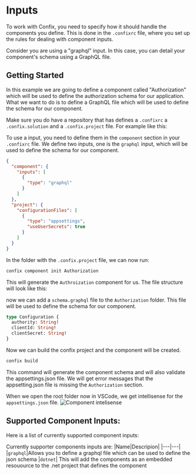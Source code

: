 
# Inputs

To work with Confix, you need to specify how it should handle the components you define.
This is done in the `.confixrc` file, where you set up the rules for dealing with component inputs.

Consider you are using a "graphql" input. In this case, you can detail your component's schema using a GraphQL file.

## Getting Started

In this example we are going to define a component called "Authorization" which will be used to define the authorization schema for our application.
What we want to do is to define a GraphQL file which will be used to define the schema for our component.

Make sure you do have a repository that has defines a `.confixrc` a `.confix.solution` and a `.confix.project` file.
For example like this:

<FileTree>
  <FileTree.Folder name="/" defaultOpen>
    <FileTree.File name=".confixrc" active />
    <FileTree.File name=".confix.solution" active />
    <FileTree.Folder name="src" defaultOpen>
      <FileTree.Folder name="Website" defaultOpen>
        <FileTree.File name=".confix.project" active />
        <FileTree.File name="appsettings.json" />
        <FileTree.File name="Program.cs" />
        <FileTree.File name="Website.csproj" />
      </FileTree.Folder>
    </FileTree.Folder>
  </FileTree.Folder>
</FileTree>

To use a input, you need to define them in the `component` section in your `.confixrc` file.
We define two inputs, one is the `graphql` input, which will be used to define the schema for our component.

```json
{
  "component": {
    "inputs": [
      {
        "type": "graphql"
      }
    ]
  },
  "project": {
    "configurationFiles": [
      {
        "type": "appsettings",
        "useUserSecrets": true
      }
    ]
  }
}
```

In the folder with the `.confix.project` file, we can now run:

```bash
confix component init Authorization
```

This will generate the `Authroization` component for us. The file structure will look like this:

<FileTree>
  <FileTree.Folder name="/" defaultOpen>
    <FileTree.File name=".confixrc" />
    <FileTree.File name=".confix.solution" />
    <FileTree.Folder name="src" defaultOpen>
      <FileTree.Folder name="website" defaultOpen>
        <FileTree.Folder name="confix" defaultOpen>
          <FileTree.Folder name="components" defaultOpen>
            <FileTree.Folder name="Authorization" defaultOpen>
              <FileTree.File name=".confix.component" active />
            </FileTree.Folder>
          </FileTree.Folder>
        </FileTree.Folder>
        <FileTree.File name=".confix.project" />
        <FileTree.File name="appsettings.json" />
        <FileTree.File name="Program.cs" />
        <FileTree.File name="Website.csproj" />
      </FileTree.Folder>
    </FileTree.Folder>
  </FileTree.Folder>
</FileTree>

now we can add a `schema.graphql` file to the `Authorization` folder.
This file will be used to define the schema for our component.

```graphql
type Configuration {
  authority: String!
  clientId: String!
  clientSecret: String!
}
```

<FileTree>
  <FileTree.Folder name="/" defaultOpen>
    <FileTree.File name=".confixrc" />
    <FileTree.File name=".confix.solution" />
    <FileTree.Folder name="src" defaultOpen>
      <FileTree.Folder name="website" defaultOpen>
        <FileTree.Folder name="confix" defaultOpen>
          <FileTree.Folder name="components" defaultOpen>
            <FileTree.Folder name="Authorization" defaultOpen>
              <FileTree.File name=".confix.component" />
              <FileTree.File name="schema.graphql" active />
            </FileTree.Folder>
          </FileTree.Folder>
        </FileTree.Folder>
        <FileTree.File name=".confix.project" />
        <FileTree.File name="appsettings.json" />
        <FileTree.File name="Program.cs" />
        <FileTree.File name="Website.csproj" />
      </FileTree.Folder>
    </FileTree.Folder>
  </FileTree.Folder>
</FileTree>

Now we can build the confix project and the component will be created.

```bash
confix build
```

This command will generate the component schema and will also validate the appsettings.json file.
We will get error messages that the appsetting.json file is missing the `Authorization` section.

<FileTree>
  <FileTree.Folder name="/" defaultOpen>
    <FileTree.File name=".confixrc" />
    <FileTree.File name=".confix.solution" />
    <FileTree.Folder name="src" defaultOpen>
      <FileTree.Folder name="website" defaultOpen>
        <FileTree.Folder name="confix" defaultOpen>
          <FileTree.Folder name="components" defaultOpen>
            <FileTree.Folder name="Authorization" defaultOpen>
              <FileTree.File name=".confix.component" />
              <FileTree.File name="schema.graphql" />
              <FileTree.File name=".schema.json" active />
            </FileTree.Folder>
          </FileTree.Folder>
        </FileTree.Folder>
        <FileTree.File name=".confix.project" />
        <FileTree.File name="appsettings.json" />
        <FileTree.File name="Program.cs" />
        <FileTree.File name="Website.csproj" />
      </FileTree.Folder>
    </FileTree.Folder>
  </FileTree.Folder>
</FileTree>

When we open the root folder now in VSCode, we get intellisense for the `appsettings.json` file.
![Component intelisense](./assets/component-intelisense.png)

## Supported Component Inputs:

Here is a list of currently supported component inputs:

Currently supporter components inputs are:
|Name|Descripion|
|---|---|
|`graphql`|Allows you to define a graphql file which can be used to define the json schema
|`dotnet`| This will add the components as an embedded resouource to the .net project that defines the component
